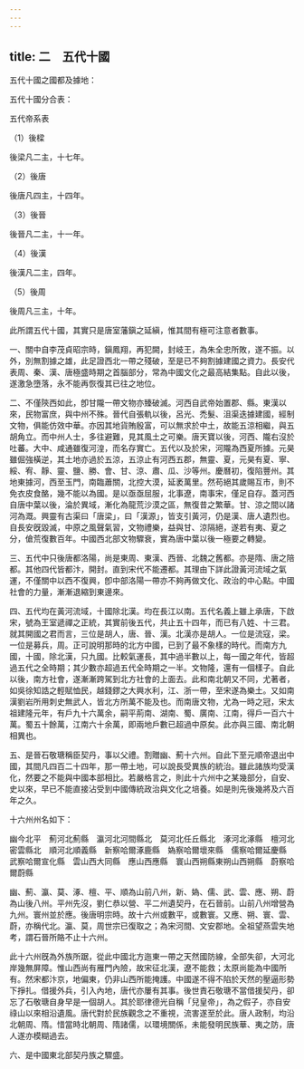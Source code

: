 ```yaml
---
---
---
```

title: 二　五代十國
---




五代十國之國都及據地：



五代十國分合表：



五代帝系表

（1）後樑



後梁凡二主，十七年。

（2）後唐



後唐凡四主，十四年。

（3）後晉



後晉凡二主，十一年。

（4）後漢



後漢凡二主，四年。

（5）後周



後周凡三主，十年。

此所謂五代十國，其實只是唐室藩鎭之延縝，惟其間有極可注意者數事。

一、關中自李茂貞昭宗時，鎭鳳翔，再犯闕，封岐王，為朱全忠所敗，遂不振。以外，別無割據之雄，此足證西北一帶之殘破，至是已不夠割據建國之資力。長安代表周、秦、漢、唐極盛時期之首腦部分，常為中國文化之最高結集點。自此以後，遂激急墮落，永不能再恢復其已往之地位。

二、不僅陝西如此，卽甘隴一帶文物亦臻破滅。河西自武帝始置郡、縣。東漢以來，民物富庶，與中州不殊。晉代自張軌以後，呂光、禿髮、沮渠迭據建國，經制文物，俱能仿效中華。亦因其地貨賄殷富，可以無求於中土，故能五涼相繼，與五胡角立。而中州人士，多往避難，見其風土之可樂。唐天寶以後，河西、隴右沒於吐蕃。大中、咸通雖復河湟，而名存實亡。五代以及於宋，河隴為西夏所據。元昊雖倔強橫逆，其土地亦過於五涼，五涼止有河西五郡，無靈、夏，元昊有夏、寧、綏、宥、靜、靈、鹽、勝、會、甘、涼、肅、瓜、沙等州。慶曆初，復陷豐州。其地東據河，西至玉門，南臨蕭關，北控大漠，延袤萬里。然苟絕其歲賜互市，則不免衣皮食酪，幾不能以為國。是以亟亟屈服，北事遼，南事宋，僅足自存。蓋河西自唐中葉以後，淪於異域，漸化為龍荒沙漠之區，無復昔之繁華。甘、涼之間以諸河為溉。興靈有古渠曰「唐梁」，曰「漢源」，皆支引黃河，仍是漢、唐人遺烈也。自長安旣毀滅，中原之風聲氣習，文物禮樂，益與甘、涼隔絕，遂若有夷、夏之分，傖荒復數百年。中國西北部文物驟衰，實為唐中葉以後一極要之轉變。

三、五代中只後唐都洛陽，尚是東周、東漢、西晉、北魏之舊都。亦是隋、唐之陪都。其他四代皆都汴，開封。直到宋代不能遷都。其理由下詳此證黃河流域之氣運，不僅關中以西不復興，卽中部洛陽一帶亦不夠再做文化、政治的中心點。中國社會的力量，漸漸退縮到東邊來。

四、五代均在黃河流域，十國除北漢。均在長江以南。五代名義上雖上承唐，下啟宋，號為王室遞禪之正統，其實前後五代，共止五十四年，而已有八姓、十三君。就其開國之君而言，三位是胡人，唐、晉、漢。北漢亦是胡人。一位是流寇，梁。一位是募兵，周。正可說明那時的北方中國，已到了最不象樣的時代。而南方九國，十國，除北漢，只九國。比較氣運長，其中過半數以上，每一國之年代，皆超過五代之全時期；其少數亦超過五代全時期之一半。文物隆，還有一個樣子。自此以後，南方社會，遂漸漸跨駕到北方社會的上面去。此和南北朝又不同，尤著者，如吳徐知誥之輕賦恤民，越錢鏐之大興水利，江、浙一帶，至宋遂為樂土。又如南漢劉岩所用刺史無武人，皆北方所萬不能及也。而南唐文物，尤為一時之冠，宋太祖建隆元年，有戶九十六萬余，嗣平荊南、湖南、蜀、廣南、江南，得戶一百六十萬。蜀五十餘萬，江南六十余萬，即兩地戶數已超過中原矣。此亦與三國、南北朝相異也。

五、是晉石敬瑭稱臣契丹，事以父禮。割贈幽、薊十六州。自此下至元順帝退出中國，其間凡四百二十四年，那一帶土地，可以說長受異族的統治。雖此諸族均受漢化，然要之不能與中國本部相比。若嚴格言之，則此十六州中之某幾部分，自安、史以來，早已不能直接沾受到中國傳統政治與文化之培養。如是則先後幾將及六百年之久。

十六州州名如下：

幽今北平　薊河北薊縣　瀛河北河間縣北　莫河北任丘縣北　涿河北涿縣　檀河北密雲縣北　順河北順義縣　新察哈爾涿鹿縣　媯察哈爾壞來縣　儒察哈爾延慶縣　武察哈爾宣化縣　雲山西大同縣　應山西應縣　寰山西朔縣東朔山西朔縣　蔚察哈爾蔚縣

幽、薊、瀛、莫、涿、檀、平、順為山前八州，新、媯、儒、武、雲、應、朔、蔚為山後八州。平州先沒，劉仁恭以營、平二州遺契丹，在石晉前。山前八州增營為九州。寰州並於應。後唐明宗時。故十六州或數平，或數寰。又應、朔、寰、雲、蔚，亦稱代北。瀛、莫，周世宗已復取之；為宋河間、文安郡地。全祖望燕雲失地考，謂石晉所賂不止十六州。

此十六州旣為外族所踞，從此中國北方迤東一帶之天然國防線，全部失卻，大河北岸幾無屏障。惟山西尚有雁門內險，故宋征北漢，遼不能救；太原尚能為中國所有。然宋都汴京，地偏東，仍非山西所能掩護。中國遂不得不陷於天然的壓逼形勢下掙扎。借援外兵，引入內地，唐代亦屢有其事。後世責石敬瑭不當借援契丹，卻忘了石敬瑭自身早是一個胡人。其於耶律德光自稱「兒皇帝」，為之假子，亦自安祿山以來相沿遺風。唐代對於民族觀念之不重視，流害遂至於此。唐人政制，均沿北朝周、隋。惜當時北朝周、隋諸儒，以環境關係，未能發明民族華、夷之防，唐人遂亦模糊過去。

六、是中國東北部契丹族之驟盛。